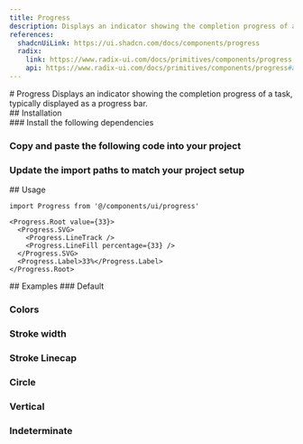 ```yaml
---
title: Progress
description: Displays an indicator showing the completion progress of a task, typically displayed as a progress bar.
references:
  shadcnUiLink: https://ui.shadcn.com/docs/components/progress
  radix:
    link: https://www.radix-ui.com/docs/primitives/components/progress
    api: https://www.radix-ui.com/docs/primitives/components/progress#api-reference
---
```

<ContentContainer>
<Section>
# Progress
Displays an indicator showing the completion progress of a task, typically displayed as a progress bar.

<ComponentPreview name="progress" withRecipe />
</Section>

<Section>
## Installation

<Steps>
<Section>
### Install the following dependencies

<InstallTabs pkg="react-aria-components" />

### Copy and paste the following code into your project

<ComponentSource name="progress" />

### Update the import paths to match your project setup
</Section>
</Steps>
</Section>

<Section>
## Usage

```tsx
import Progress from '@/components/ui/progress'
```
```tsx
<Progress.Root value={33}>
  <Progress.SVG>
    <Progress.LineTrack />
    <Progress.LineFill percentage={33} />
  </Progress.SVG>
  <Progress.Label>33%</Progress.Label>
</Progress.Root>
```
</Section>

<Section>
## Examples
### Default
<ComponentPreview name="progress" />

### Colors 
<ComponentPreview name="progress" file="colors" />

### Stroke width
<ComponentPreview name="progress" file="stroke-width" />

### Stroke Linecap
<ComponentPreview name="progress" file="stroke-linecap" />

### Circle
<ComponentPreview name="progress" file="circle" />

### Vertical
<ComponentPreview name="progress" file="vertical" />

### Indeterminate
<ComponentPreview name="progress" file="indeterminate" />
</Section>

</ContentContainer>